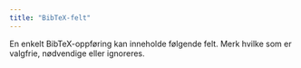 ```yaml
---
title: "BibTeX-felt"
---
```


En enkelt BibTeX-oppføring kan inneholde følgende felt. Merk hvilke som er valgfrie, nødvendige eller ignoreres.


<CardGrid>
    <LinkCard
        href="/no/fields/address/"
        title="address"
        description="Adressen til utgiveren eller institusjonen, vanligvis byen."
    />
    <LinkCard
        href="/no/fields/annote/"
        title="annote"
        description="Annotasjoner for bibliografien, som gir tilleggsinformasjon eller kommentarer."
    />
    <LinkCard
        href="/no/fields/author/"
        title="author"
        description="Forfatterne av verket, vanligvis oppført i rekkefølge etter bidrag."
    />
    <LinkCard
        href="/no/fields/booktitle/"
        title="booktitle"
        description="Tittelen på boken når du refererer til en del av den, som et kapittel."
    />
    <LinkCard
        href="/no/fields/chapter/"
        title="chapter"
        description="Spesifik kapittel- eller seksjonsnummer innen et større verk."
    />
    <LinkCard
        href="/no/fields/crossref/"
        title="crossref"
        description="Kryssreferanse til en annen BibTeX-oppføring, nyttig for å koble sammen relaterte verk."
    />
    <LinkCard
        href="/no/fields/doi/"
        title="doi"
        description="Digital Object Identifier, en unik kode for elektroniske publikasjoner."
    />
    <LinkCard
        href="/no/fields/edition/"
        title="edition"
        description="Utgaven av boken eller publikasjonen, ofte spesifisert for senere utgaver."
    />
    <LinkCard
        href="/no/fields/editor/"
        title="editor"
        description="Redaktørene av en bok eller samling, ofte i stedet for forfattere for redigerte verker."
    />
    <LinkCard
        href="/no/fields/email/"
        title="email"
        description="E-postadressen knyttet til verket eller den primære kontakten."
    />
    <LinkCard
        href="/no/fields/fields/"
        title="BibTeX-felt"
        description="En omfattende liste over alle felt som er tilgjengelige for å definere referanser i BibTeX."
    />
    <LinkCard
        href="/no/fields/howpublished/"
        title="howpublished"
        description="Metoden eller mediet for publisering, spesielt for ukonvensjonelle formater."
    />
    <LinkCard
        href="/no/fields/institution/"
        title="institution"
        description="Institusjonen ansvarlig for verket, ofte for tekniske rapporter."
    />
    <LinkCard
        href="/no/fields/journal/"
        title="journal"
        description="Den akademiske tidsskriftet der verket ble publisert."
    />
    <LinkCard
        href="/no/fields/month/"
        title="month"
        description="Måneden for publisering, som kan kombineres med år-feltet."
    />
    <LinkCard
        href="/no/fields/note/"
        title="note"
        description="Tilleggsnotater eller informasjon relatert til referansen."
    />
    <LinkCard
        href="/no/fields/number/"
        title="number"
        description="Nummeret på et tidsskrift, magasin, teknisk rapport eller annen serialisert publikasjon."
    />
    <LinkCard
        href="/no/fields/organization/"
        title="organization"
        description="Organisasjonen ansvarlig for å arrangere en konferanse eller utgi en manual."
    />
    <LinkCard
        href="/no/fields/pages/"
        title="pages"
        description="Sideområdet for det refererte materialet, vanligvis angitt som start-slutt."
    />
    <LinkCard
        href="/no/fields/publisher/"
        title="publisher"
        description="Enheten som er ansvarlig for utgivelsen av verket, enten et selskap eller en institusjon."
    />
    <LinkCard
        href="/no/fields/school/"
        title="school"
        description="Den akademiske institusjonen der en avhandling eller oppgave ble presentert."
    />
    <LinkCard
        href="/no/fields/series/"
        title="series"
        description="Serien av bøker eller tidsskrifter der verket ble publisert."
    />
    <LinkCard
        href="/no/fields/title/"
        title="title"
        description="Hovedtittelen på det refererte verket."
    />
    <LinkCard
        href="/no/fields/type/"
        title="type"
        description="Den spesifikke typen teknisk rapport eller avhandling."
    />
    <LinkCard
        href="/no/fields/volume/"
        title="volume"
        description="Volumet til en bok eller et tidsskrift, spesielt for flerverk."
    />
    <LinkCard
        href="/no/fields/year/"
        title="year"
        description="Publiseringsåret eller året verket ble presentert."
    />
</CardGrid>
